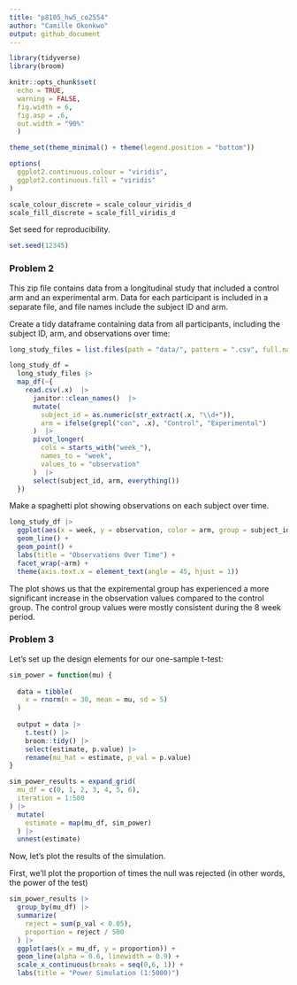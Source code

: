 ```yaml
---
title: "p8105_hw5_co2554"
author: "Camille Okonkwo"
output: github_document
---
```


```r
library(tidyverse)
library(broom)

knitr::opts_chunk$set(
  echo = TRUE, 
  warning = FALSE,
  fig.width = 6, 
  fig.asp = .6, 
  out.width = "90%"
  )

theme_set(theme_minimal() + theme(legend.position = "bottom"))

options(
  ggplot2.continuous.colour = "viridis",
  ggplot2.continuous.fill = "viridis"
)

scale_colour_discrete = scale_colour_viridis_d
scale_fill_discrete = scale_fill_viridis_d
```

Set seed for reproducibility.

```r
set.seed(12345)
```

### Problem 2

This zip file contains data from a longitudinal study that included a control arm and an experimental arm. Data for each participant is included in a separate file, and file names include the subject ID and arm.

Create a tidy dataframe containing data from all participants, including the subject ID, arm, and observations over time:

```r
long_study_files = list.files(path = "data/", pattern = ".csv", full.names = TRUE)

long_study_df =
  long_study_files |> 
  map_df(~{
    read.csv(.x)  |> 
      janitor::clean_names()  |> 
      mutate(
        subject_id = as.numeric(str_extract(.x, "\\d+")),
        arm = ifelse(grepl("con", .x), "Control", "Experimental")
      )  |> 
      pivot_longer(
        cols = starts_with("week_"),
        names_to = "week", 
        values_to = "observation"
      )  |> 
      select(subject_id, arm, everything())
  })
```


Make a spaghetti plot showing observations on each subject over time.

```r
long_study_df |>
  ggplot(aes(x = week, y = observation, color = arm, group = subject_id)) +
  geom_line() +
  geom_point() +
  labs(title = "Observations Over Time") +
  facet_wrap(~arm) +
  theme(axis.text.x = element_text(angle = 45, hjust = 1))
```


The plot shows us that the expiremental group has experienced a more significant increase in the observation values compared to the control group. The control group values were mostly consistent during the 8 week period.

### Problem 3

Let's set up the design elements for our one-sample t-test:

```r
sim_power = function(mu) {
  
  data = tibble(
    x = rnorm(n = 30, mean = mu, sd = 5)
  )
  
  output = data |> 
    t.test() |> 
    broom::tidy() |> 
    select(estimate, p.value) |> 
    rename(mu_hat = estimate, p_val = p.value)
}

sim_power_results = expand_grid(
  mu_df = c(0, 1, 2, 3, 4, 5, 6), 
  iteration = 1:500
) |> 
  mutate(
    estimate = map(mu_df, sim_power)
  ) |> 
  unnest(estimate)
```


Now, let's plot the results of the simulation. 

First, we'll plot the proportion of times the null was rejected (in other words, the power of the test)

```r
sim_power_results |> 
  group_by(mu_df) |> 
  summarize(
    reject = sum(p_val < 0.05), 
    proportion = reject / 500
  ) |> 
  ggplot(aes(x = mu_df, y = proportion)) +
  geom_line(alpha = 0.6, linewidth = 0.9) +
  scale_x_continuous(breaks = seq(0,6, 1)) +
  labs(title = "Power Simulation (1:5000)")
```


















